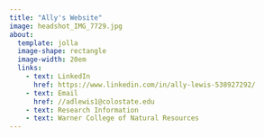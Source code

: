 ```yaml
---
title: "Ally's Website"
image: headshot_IMG_7729.jpg
about:
  template: jolla
  image-shape: rectangle
  image-width: 20em
  links: 
    - text: LinkedIn
      href: https://www.linkedin.com/in/ally-lewis-538927292/
    - text: Email
      href: //adlewis1@colostate.edu
    - text: Research Information
    - text: Warner College of Natural Resources
---
```

